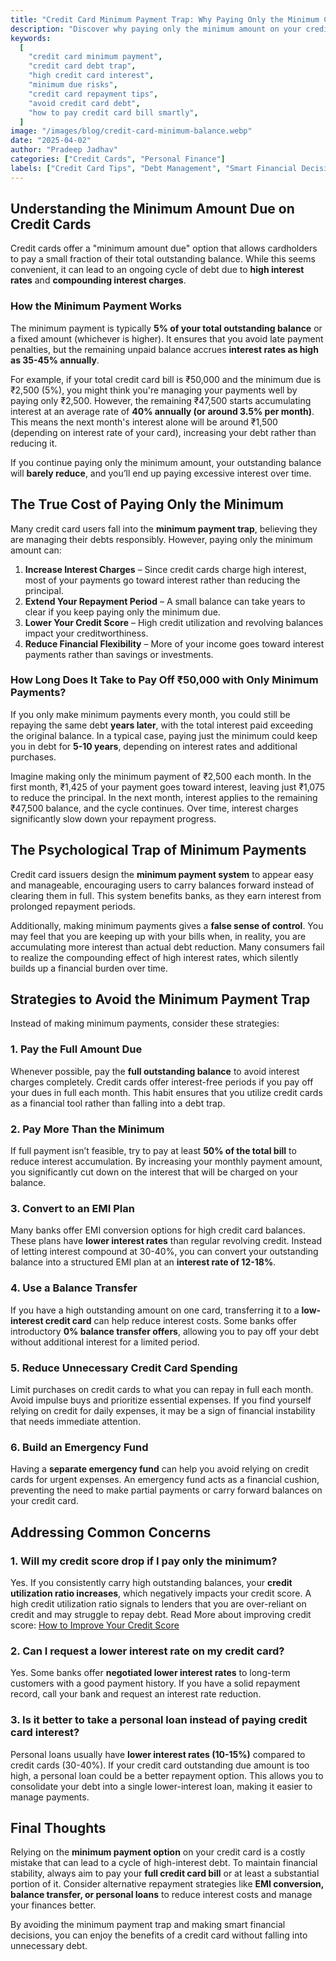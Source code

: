 ---
title: "Credit Card Minimum Payment Trap: Why Paying Only the Minimum Can Cost You More"
description: "Discover why paying only the minimum amount on your credit card bill can lead to a debt trap. Learn about interest calculations, financial risks, and smarter repayment strategies to avoid excessive interest charges."
keywords:
  [
    "credit card minimum payment",
    "credit card debt trap",
    "high credit card interest",
    "minimum due risks",
    "credit card repayment tips",
    "avoid credit card debt",
    "how to pay credit card bill smartly",
  ]
image: "/images/blog/credit-card-minimum-balance.webp"
date: "2025-04-02"
author: "Pradeep Jadhav"
categories: ["Credit Cards", "Personal Finance"]
labels: ["Credit Card Tips", "Debt Management", "Smart Financial Decisions"]
---

## Understanding the Minimum Amount Due on Credit Cards

Credit cards offer a "minimum amount due" option that allows cardholders to pay a small fraction of their total outstanding balance. While this seems convenient, it can lead to an ongoing cycle of debt due to **high interest rates** and **compounding interest charges**.

### How the Minimum Payment Works

The minimum payment is typically **5% of your total outstanding balance** or a fixed amount (whichever is higher). It ensures that you avoid late payment penalties, but the remaining unpaid balance accrues **interest rates as high as 35-45% annually**.

For example, if your total credit card bill is ₹50,000 and the minimum due is ₹2,500 (5%), you might think you're managing your payments well by paying only ₹2,500. However, the remaining ₹47,500 starts accumulating interest at an average rate of **40% annually (or around 3.5% per month)**. This means the next month's interest alone will be around ₹1,500 (depending on interest rate of your card), increasing your debt rather than reducing it.

If you continue paying only the minimum amount, your outstanding balance will **barely reduce**, and you’ll end up paying excessive interest over time.

<Ad />

## The True Cost of Paying Only the Minimum

Many credit card users fall into the **minimum payment trap**, believing they are managing their debts responsibly. However, paying only the minimum amount can:

1. **Increase Interest Charges** – Since credit cards charge high interest, most of your payments go toward interest rather than reducing the principal.
2. **Extend Your Repayment Period** – A small balance can take years to clear if you keep paying only the minimum due.
3. **Lower Your Credit Score** – High credit utilization and revolving balances impact your creditworthiness.
4. **Reduce Financial Flexibility** – More of your income goes toward interest payments rather than savings or investments.

### How Long Does It Take to Pay Off ₹50,000 with Only Minimum Payments?

If you only make minimum payments every month, you could still be repaying the same debt **years later**, with the total interest paid exceeding the original balance. In a typical case, paying just the minimum could keep you in debt for **5-10 years**, depending on interest rates and additional purchases.

Imagine making only the minimum payment of ₹2,500 each month. In the first month, ₹1,425 of your payment goes toward interest, leaving just ₹1,075 to reduce the principal. In the next month, interest applies to the remaining ₹47,500 balance, and the cycle continues. Over time, interest charges significantly slow down your repayment progress.

## The Psychological Trap of Minimum Payments

Credit card issuers design the **minimum payment system** to appear easy and manageable, encouraging users to carry balances forward instead of clearing them in full. This system benefits banks, as they earn interest from prolonged repayment periods.

Additionally, making minimum payments gives a **false sense of control**. You may feel that you are keeping up with your bills when, in reality, you are accumulating more interest than actual debt reduction. Many consumers fail to realize the compounding effect of high interest rates, which silently builds up a financial burden over time.

<Ad />

## Strategies to Avoid the Minimum Payment Trap

Instead of making minimum payments, consider these strategies:

### 1. Pay the Full Amount Due

Whenever possible, pay the **full outstanding balance** to avoid interest charges completely. Credit cards offer interest-free periods if you pay off your dues in full each month. This habit ensures that you utilize credit cards as a financial tool rather than falling into a debt trap.

### 2. Pay More Than the Minimum

If full payment isn’t feasible, try to pay at least **50% of the total bill** to reduce interest accumulation. By increasing your monthly payment amount, you significantly cut down on the interest that will be charged on your balance.

### 3. Convert to an EMI Plan

Many banks offer EMI conversion options for high credit card balances. These plans have **lower interest rates** than regular revolving credit. Instead of letting interest compound at 30-40%, you can convert your outstanding balance into a structured EMI plan at an **interest rate of 12-18%**.

### 4. Use a Balance Transfer

If you have a high outstanding amount on one card, transferring it to a **low-interest credit card** can help reduce interest costs. Some banks offer introductory **0% balance transfer offers**, allowing you to pay off your debt without additional interest for a limited period.

### 5. Reduce Unnecessary Credit Card Spending

Limit purchases on credit cards to what you can repay in full each month. Avoid impulse buys and prioritize essential expenses. If you find yourself relying on credit for daily expenses, it may be a sign of financial instability that needs immediate attention.

### 6. Build an Emergency Fund

Having a **separate emergency fund** can help you avoid relying on credit cards for urgent expenses. An emergency fund acts as a financial cushion, preventing the need to make partial payments or carry forward balances on your credit card.

## Addressing Common Concerns

### **1. Will my credit score drop if I pay only the minimum?**

Yes. If you consistently carry high outstanding balances, your **credit utilization ratio increases**, which negatively impacts your credit score. A high credit utilization ratio signals to lenders that you are over-reliant on credit and may struggle to repay debt.
Read More about improving credit score: [How to Improve Your Credit Score](https://www.investmentcalculators.in/blog/understand-and-improve-credit-score)

### **2. Can I request a lower interest rate on my credit card?**

Yes. Some banks offer **negotiated lower interest rates** to long-term customers with a good payment history. If you have a solid repayment record, call your bank and request an interest rate reduction.

### **3. Is it better to take a personal loan instead of paying credit card interest?**

Personal loans usually have **lower interest rates (10-15%)** compared to credit cards (30-40%). If your credit card outstanding due amount is too high, a personal loan could be a better repayment option. This allows you to consolidate your debt into a single lower-interest loan, making it easier to manage payments.

## Final Thoughts

Relying on the **minimum payment option** on your credit card is a costly mistake that can lead to a cycle of high-interest debt. To maintain financial stability, always aim to pay your **full credit card bill** or at least a substantial portion of it. Consider alternative repayment strategies like **EMI conversion, balance transfer, or personal loans** to reduce interest costs and manage your finances better.

By avoiding the minimum payment trap and making smart financial decisions, you can enjoy the benefits of a credit card without falling into unnecessary debt.

